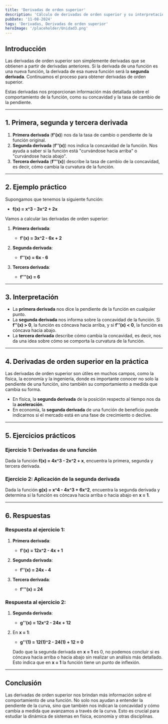 ```yaml
---
title: 'Derivadas de orden superior'
description: 'Cálculo de derivadas de orden superior y su interpretación.'
pubDate: '11-08-2024'
tags: 'Derivadas, Derivadas de orden superior'
heroImage: '/placeholder/Unidad3.png'
---
```


## Introducción

Las derivadas de orden superior son simplemente derivadas que se obtienen a partir de derivadas anteriores. Si la derivada de una función es una nueva función, la derivada de esa nueva función será la **segunda derivada**. Continuamos el proceso para obtener derivadas de orden superior. 

Estas derivadas nos proporcionan información más detallada sobre el comportamiento de la función, como su concavidad y la tasa de cambio de la pendiente.

---

## 1. Primera, segunda y tercera derivada

1. **Primera derivada** (**f'(x)**) nos da la tasa de cambio o pendiente de la función original.
2. **Segunda derivada** (**f''(x)**) nos indica la concavidad de la función. Nos ayuda a saber si la función está "curvándose hacia arriba" o "curvándose hacia abajo".
3. **Tercera derivada** (**f'''(x)**) describe la tasa de cambio de la concavidad, es decir, cómo cambia la curvatura de la función.

---

## 2. Ejemplo práctico

Supongamos que tenemos la siguiente función:

- **f(x) = x^3 - 3x^2 + 2x**

Vamos a calcular las derivadas de orden superior:

1. **Primera derivada**:

   - **f'(x) = 3x^2 - 6x + 2**

2. **Segunda derivada**:

   - **f''(x) = 6x - 6**

3. **Tercera derivada**:

   - **f'''(x) = 6**

---

## 3. Interpretación

- La **primera derivada** nos dice la pendiente de la función en cualquier punto.
- La **segunda derivada** nos informa sobre la concavidad de la función. Si **f''(x) > 0**, la función es cóncava hacia arriba, y si **f''(x) < 0**, la función es cóncava hacia abajo.
- La **tercera derivada** describe cómo cambia la concavidad, es decir, nos da una idea sobre cómo se comporta la curvatura de la función.

---

## 4. Derivadas de orden superior en la práctica

Las derivadas de orden superior son útiles en muchos campos, como la física, la economía y la ingeniería, donde es importante conocer no solo la pendiente de una función, sino también su comportamiento a medida que cambia su forma.

- En física, la **segunda derivada** de la posición respecto al tiempo nos da la **aceleración**.
- En economía, la **segunda derivada** de una función de beneficio puede indicarnos si el mercado está en una fase de crecimiento o declive.

---

## 5. Ejercicios prácticos

### Ejercicio 1: Derivadas de una función

Dada la función **f(x) = 4x^3 - 2x^2 + x**, encuentra la primera, segunda y tercera derivada.

### Ejercicio 2: Aplicación de la segunda derivada

Dada la función **g(x) = x^4 - 4x^3 + 6x^2**, encuentra la segunda derivada y determina si la función es cóncava hacia arriba o hacia abajo en **x = 1**.

---

## 6. Respuestas

### Respuesta al ejercicio 1:

1. **Primera derivada**:

   - **f'(x) = 12x^2 - 4x + 1**

2. **Segunda derivada**:

   - **f''(x) = 24x - 4**

3. **Tercera derivada**:

   - **f'''(x) = 24**

### Respuesta al ejercicio 2:

1. **Segunda derivada**:

   - **g''(x) = 12x^2 - 24x + 12**

2. En **x = 1**:

   - **g''(1) = 12(1)^2 - 24(1) + 12 = 0**

   Dado que la segunda derivada en **x = 1** es 0, no podemos concluir si es cóncava hacia arriba o hacia abajo sin realizar un análisis más detallado. Esto indica que en **x = 1** la función tiene un punto de inflexión.

---

## Conclusión

Las derivadas de orden superior nos brindan más información sobre el comportamiento de una función. No solo nos ayudan a entender la pendiente de la curva, sino que también nos indican la concavidad y cómo cambia a medida que avanzamos a través de la curva. Esto es crucial para estudiar la dinámica de sistemas en física, economía y otras disciplinas.